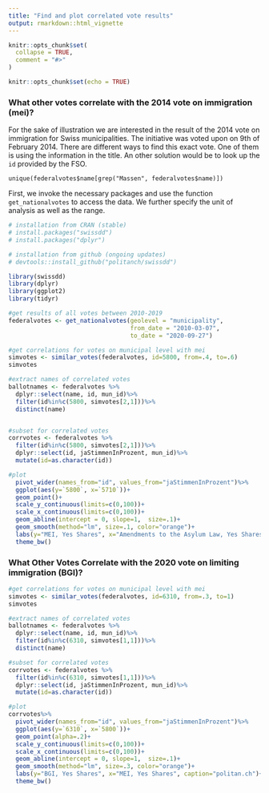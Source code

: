 ```yaml
---
title: "Find and plot correlated vote results"
output: rmarkdown::html_vignette
---
```


```r
knitr::opts_chunk$set(
  collapse = TRUE,
  comment = "#>"
)
```

```r
knitr::opts_chunk$set(echo = TRUE)
```


### What other votes correlate with the 2014 vote on immigration (mei)?

For the sake of illustration we are interested in the result of the 2014 vote on immigration for Swiss municipalities. The initiative was voted upon on 9th of February 2014. There are different ways to find this exact vote. One of them is using the information in the title. An other solution would be to look up the `id` provided by the FSO. 

`unique(federalvotes$name[grep("Massen", federalvotes$name)])`

First, we invoke the necessary packages and use the function `get_nationalvotes` to access the data. We further specify the unit of analysis as well as the range.


```r
# installation from CRAN (stable)
# install.packages("swissdd")
# install.packages("dplyr")

# installation from github (ongoing updates)
# devtools::install_github("politanch/swissdd")

library(swissdd)
library(dplyr)
library(ggplot2)
library(tidyr)

#get results of all votes between 2010-2019
federalvotes <- get_nationalvotes(geolevel = "municipality", 
                                  from_date = "2010-03-07", 
                                  to_date = "2020-09-27")

#get correlations for votes on municipal level with mei
simvotes <- similar_votes(federalvotes, id=5800, from=.4, to=.6)
simvotes

#extract names of correlated votes
ballotnames <- federalvotes %>%
  dplyr::select(name, id, mun_id)%>%
  filter(id%in%c(5800, simvotes[2,1]))%>%
  distinct(name)


#subset for correlated votes
corrvotes <- federalvotes %>% 
  filter(id%in%c(5800, simvotes[2,1]))%>%
  dplyr::select(id, jaStimmenInProzent, mun_id)%>%
  mutate(id=as.character(id))

#plot
  pivot_wider(names_from="id", values_from="jaStimmenInProzent")%>%
  ggplot(aes(y=`5800`, x=`5710`))+
  geom_point()+
  scale_y_continuous(limits=c(0,100))+
  scale_x_continuous(limits=c(0,100))+
  geom_abline(intercept = 0, slope=1,  size=.1)+
  geom_smooth(method="lm", size=.1, color="orange")+
  labs(y="MEI, Yes Shares", x="Amendments to the Asylum Law, Yes Shares", caption="politan.ch")+
  theme_bw()

```




### What Other Votes Correlate with the 2020 vote on limiting immigration (BGI)?


```r

#get correlations for votes on municipal level with mei
simvotes <- similar_votes(federalvotes, id=6310, from=.3, to=1)
simvotes

#extract names of correlated votes
ballotnames <- federalvotes %>%
  dplyr::select(name, id, mun_id)%>%
  filter(id%in%c(6310, simvotes[1,1]))%>%
  distinct(name)

#subset for correlated votes
corrvotes <- federalvotes %>% 
  filter(id%in%c(6310, simvotes[1,1]))%>%
  dplyr::select(id, jaStimmenInProzent, mun_id)%>%
  mutate(id=as.character(id))

#plot
corrvotes%>%
  pivot_wider(names_from="id", values_from="jaStimmenInProzent")%>%
  ggplot(aes(y=`6310`, x=`5800`))+
  geom_point(alpha=.2)+
  scale_y_continuous(limits=c(0,100))+
  scale_x_continuous(limits=c(0,100))+
  geom_abline(intercept = 0, slope=1,  size=.1)+
  geom_smooth(method="lm", size=.3, color="orange")+
  labs(y="BGI, Yes Shares", x="MEI, Yes Shares", caption="politan.ch")+
  theme_bw()

```
